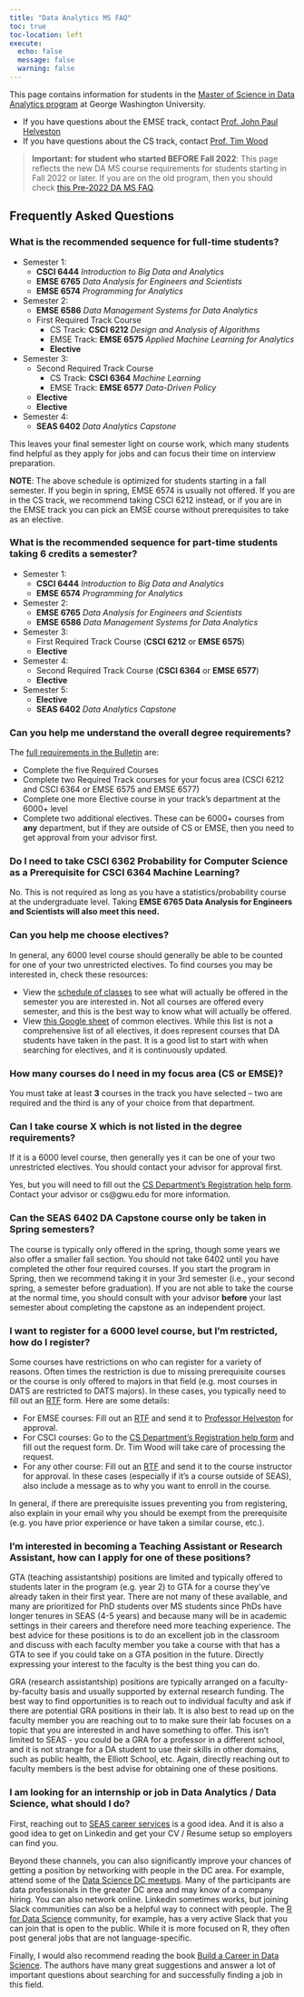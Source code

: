 ```yaml
---
title: "Data Analytics MS FAQ"
toc: true
toc-location: left
execute:
  echo: false
  message: false
  warning: false
---
```


This page contains information for students in the [Master of Science in Data Analytics program](http://bulletin.gwu.edu/engineering-applied-science/engineering-management-systems-engineering/data-analytics-ms/#requirementstext) at George Washington University.

- If you have questions about the EMSE track, contact [Prof. John Paul Helveston](mailto:jph@gwu.edu)
- If you have questions about the CS track, contact [Prof. Tim Wood](mailto:timwood@gwu.edu)

> **Important: for student who started BEFORE Fall 2022**: This page reflects the new DA MS course requirements for students starting in Fall 2022 or later. If you are on the old program, then you should check [this Pre-2022 DA MS FAQ](http://faculty.cs.gwu.edu/timwood/old-da-faq).

## Frequently Asked Questions

### What is the recommended sequence for full-time students?

- Semester 1:
    - **CSCI 6444** _Introduction to Big Data and Analytics_
    - **EMSE 6765** _Data Analysis for Engineers and Scientists_
    - **EMSE 6574** _Programming for Analytics_
- Semester 2:
    - **EMSE 6586** _Data Management Systems for Data Analytics_
    - First Required Track Course
        - CS Track: **CSCI 6212** _Design and Analysis of Algorithms_
        - EMSE Track: **EMSE 6575** _Applied Machine Learning for Analytics_
      - **Elective**
- Semester 3:
    - Second Required Track Course
        - CS Track: **CSCI 6364** _Machine Learning_
        - EMSE Track: **EMSE 6577** _Data-Driven Policy_
    - **Elective**
    - **Elective**
- Semester 4:
    - **SEAS 6402** _Data Analytics Capstone_

This leaves your final semester light on course work, which many students find helpful as they apply for jobs and can focus their time on interview preparation.

**NOTE**: The above schedule is optimized for students starting in a fall semester. If you begin in spring, EMSE 6574 is usually not offered. If you are in the CS track, we recommend taking CSCI 6212 instead, or if you are in the EMSE track you can pick an EMSE course without prerequisites to take as an elective.

### What is the recommended sequence for part-time students taking 6 credits a semester?

- Semester 1:
    - **CSCI 6444** _Introduction to Big Data and Analytics_
    - **EMSE 6574** _Programming for Analytics_
- Semester 2:
    - **EMSE 6765** _Data Analysis for Engineers and Scientists_
    - **EMSE 6586** _Data Management Systems for Data Analytics_
- Semester 3:
    - First Required Track Course (**CSCI 6212** or **EMSE 6575**)
    - **Elective**
- Semester 4:
    - Second Required Track Course (**CSCI 6364** or **EMSE 6577**)
    - **Elective**
- Semester 5:
    - **Elective**
    - **SEAS 6402** _Data Analytics Capstone_

### Can you help me understand the overall degree requirements?

The [full requirements in the Bulletin](http://bulletin.gwu.edu/engineering-applied-science/engineering-management-systems-engineering/data-analytics-ms/#requirementstext) are:

- Complete the five Required Courses
- Complete two Required Track courses for your focus area (CSCI 6212 and CSCI 6364 or EMSE 6575 and EMSE 6577)
- Complete one more Elective course in your track’s department at the 6000+ level
- Complete two additional electives. These can be 6000+ courses from **any** department, but if they are outside of CS or EMSE, then you need to get approval from your advisor first.

### Do I need to take CSCI 6362 Probability for Computer Science as a Prerequisite for CSCI 6364 Machine Learning?

No. This is not required as long as you have a statistics/probability course at the undergraduate level. Taking **EMSE 6765 Data Analysis for Engineers and Scientists will also meet this need.**

### Can you help me choose electives?

In general, any 6000 level course should generally be able to be counted for one of your two unrestricted electives. To find courses you may be interested in, check these resources:

- View the [schedule of classes](https://my.gwu.edu/mod/pws/index.cfm) to see what will actually be offered in the semester you are interested in. Not all courses are offered every semester, and this is the best way to know what will actually be offered.
- View [this Google sheet](https://docs.google.com/spreadsheets/d/1PA4o0bH3TPpPpGG5OHWRKvkUoDgmQ1gmBw3dlJPDjh0/edit?usp=sharing) of common electives. While this list is not a comprehensive list of all electives, it does represent courses that DA students have taken in the past. It is a good list to start with when searching for electives, and it is continuously updated.

### How many courses do I need in my focus area (CS or EMSE)?

You must take at least **3** courses in the track you have selected – two are required and the third is any of your choice from that department.
 
### Can I take course X which is not listed in the degree requirements?

If it is a 6000 level course, then generally yes it can be one of your two unrestricted electives. You should contact your advisor for approval first.

Yes, but you will need to fill out the [CS Department’s Registration help form](go.gwu.edu/csregs). Contact your advisor or cs@gwu.edu for more information.

### Can the SEAS 6402 DA Capstone course only be taken in Spring semesters?

The course is typically only offered in the spring, though some years we also offer a smaller fall section. You should not take 6402 until you have completed the other four required courses. If you start the program in Spring, then we recommend taking it in your 3rd semester (i.e., your second spring, a semester before graduation). If you are not able to take the course at the normal time, you should consult with your advisor **before** your last semester about completing the capstone as an independent project.

### I want to register for a 6000 level course, but I'm restricted, how do I register?

Some courses have restrictions on who can register for a variety of reasons. Often times the restriction is due to missing prerequisite courses or the course is only offered to majors in that field (e.g. most courses in DATS are restricted to DATS majors). In these cases, you typically need to fill out an [RTF]({{< var rtf_url >}}){target="_blank"} form. Here are some details:

- For EMSE courses: Fill out an [RTF]({{< var rtf_url >}}){target="_blank"} and send it to [Professor Helveston](mailto:jph@gwu.edu) for approval.
- For CSCI courses: Go to the [CS Department’s Registration help form](https://go.gwu.edu/csregs) and fill out the request form. Dr. Tim Wood will take care of processing the request.
- For any other course: Fill out an [RTF]({{< var rtf_url >}}){target="_blank"} and send it to the course instructor for approval. In these cases (especially if it's a course outside of SEAS), also include a message as to why you want to enroll in the course.

In general, if there are prerequisite issues preventing you from registering, also explain in your email why you should be exempt from the prerequisite (e.g. you have prior experience or have taken a similar course, etc.).

### I'm interested in becoming a Teaching Assistant or Research Assistant, how can I apply for one of these positions? 

GTA (teaching assistantship) positions are limited and typically offered to students later in the program (e.g. year 2) to GTA for a course they've already taken in their first year. There are not many of these available, and many are prioritized for PhD students over MS students since PhDs have longer tenures in SEAS (4-5 years) and because many will be in academic settings in their careers and therefore need more teaching experience. The best advice for these positions is to do an excellent job in the classroom and discuss with each faculty member you take a course with that has a GTA to see if you could take on a GTA position in the future. Directly expressing your interest to the faculty is the best thing you can do.  

GRA (research assistantship) positions are typically arranged on a faculty-by-faculty basis and usually supported by external research funding. The best way to find opportunities is to reach out to individual faculty and ask if there are potential GRA positions in their lab. It is also best to read up on the faculty member you are reaching out to to make sure their lab focuses on a topic that you are interested in and have something to offer. This isn't limited to SEAS - you could be a GRA for a professor in a different school, and it is not strange for a DA student to use their skills in other domains, such as public health, the Elliott School, etc. Again, directly reaching out to faculty members is the best advise for obtaining one of these positions.

### I am looking for an internship or job in Data Analytics / Data Science, what should I do?

First, reaching out to [SEAS career services](https://careers.seas.gwu.edu/) is a good idea. And it is also a good idea to get on Linkedin and get your CV / Resume setup so employers can find you.

Beyond these channels, you can also significantly improve your chances of getting a position by networking with people in the DC area. For example, attend some of the [Data Science DC meetups](https://www.meetup.com/data-science-dc/). Many of the participants are data professionals in the greater DC area and may know of a company hiring. You can also network online. Linkedin sometimes works, but joining Slack communities can also be a helpful way to connect with people. The [R for Data Science](https://rfordatasci.com/) community, for example, has a very active Slack that you can join that is open to the public. While it is more focused on R, they often post general jobs that are not language-specific.

Finally, I would also recommend reading the book [Build a Career in Data Science](https://www.manning.com/books/build-a-career-in-data-science). The authors have many great suggestions and answer a lot of important questions about searching for and successfully finding a job in this field.
